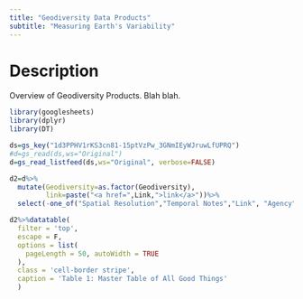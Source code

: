 ```yaml
---
title: "Geodiversity Data Products"
subtitle: "Measuring Earth's Variability"
---
```


# Description
Overview of Geodiversity Products.  Blah blah.


```r
library(googlesheets)
library(dplyr)
library(DT)

ds=gs_key("1d3PPHV1rKS3cn81-15ptVzPw_3GNmIEyWJruwLfUPRQ")
#d=gs_read(ds,ws="Original")
d=gs_read_listfeed(ds,ws="Original", verbose=FALSE)

d2=d%>%
  mutate(Geodiversity=as.factor(Geodiversity),
         link=paste("<a href=",Link,">link</a>"))%>%
  select(-one_of("Spatial Resolution","Temporal Notes","Link", "Agency"))

d2%>%datatable(
  filter = 'top', 
  escape = F,
  options = list(
    pageLength = 50, autoWidth = TRUE
  ),
  class = 'cell-border stripe',
  caption = 'Table 1: Master Table of All Good Things'
  )
```

